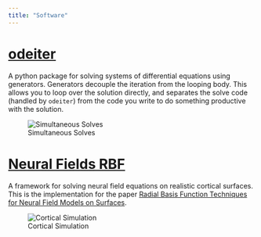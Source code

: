 ```yaml
---
title: "Software"
---
```


# [odeiter](https://shawsa.github.io/odeiter)

A python package for solving systems of differential equations using
generators. Generators decouple the iteration from the looping body.
This allows you to loop over the solution directly, and separates the
solve code (handled by `odeiter`) from the code you write to do something
productive with the solution.

![Simultaneous Solves](https://raw.githubusercontent.com/shawsa/odeiter/refs/heads/main/examples/simultaneous_solves.gif)

# [Neural Fields RBF](https://github.com/shawsa/neural-fields-rbf)

A framework for solving neural field equations on realistic cortical surfaces.
This is the implementation for the paper [Radial Basis Function Techniques
for Neural Field Models on Surfaces](https://arxiv.org/abs/2504.13379).



![Cortical Simulation](https://raw.githubusercontent.com/shawsa/neural-fields-rbf/main/readme_images/cortex_figure.png)
